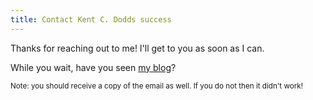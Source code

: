 ```yaml
---
title: Contact Kent C. Dodds success
---
```


Thanks for reaching out to me! I'll get to you as soon as I can.

While you wait, have you seen [my blog](/blog)?

<small>Note: you should receive a copy of the email as well. If you do not then it didn't work!</small>

